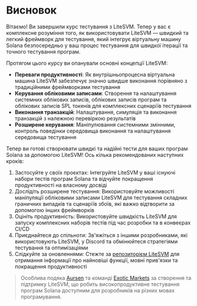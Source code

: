 
# Висновок

Вітаємо! Ви завершили курс тестування з LiteSVM. Тепер у вас є комплексне розуміння того, як використовувати LiteSVM — швидкий та легкий фреймворк для тестування, який інтегрує віртуальну машину Solana безпосередньо у ваш процес тестування для швидкої ітерації та точного тестування програм.

<ArticleSection name="Що ви вивчили" id="what-you-learned" level="h2" />

Протягом цього курсу ви опанували основні концепції LiteSVM:
- **Переваги продуктивності**: Як внутрішньопроцесна віртуальна машина LiteSVM забезпечує значно швидше виконання порівняно з традиційними фреймворками тестування
- **Керування обліковими записами**: Створення та налаштування системних облікових записів, облікових записів програм та облікових записів SPL токенів для комплексних сценаріїв тестування
- **Виконання транзакцій**: Налаштування, симуляція та виконання транзакцій з належною перевіркою результатів
- **Розширене керування**: Маніпулювання системними змінними, контроль поведінки середовища виконання та налаштування середовища тестування

<ArticleSection name="Наступні кроки" id="next-steps" level="h2" />

Тепер ви готові створювати швидкі та надійні тести для ваших програм Solana за допомогою LiteSVM! Ось кілька рекомендованих наступних кроків:
1. Застосуйте у своїх проєктах: Інтегруйте LiteSVM у ваші існуючі набори тестів програм Solana та відчуйте покращення продуктивності на власному досвіді
2. Дослідіть розширене тестування: Використовуйте можливості маніпуляції обліковими записами LiteSVM для тестування складних граничних випадків та сценаріїв збоїв, які важко відтворити за допомогою інших фреймворків
3. Оцініть продуктивність: Використовуйте швидкість LiteSVM для запуску комплексних наборів тестів під час розробки та в конвеєрах CI/CD
4. Приєднайтеся до спільноти: Зв'яжіться з іншими розробниками, які використовують LiteSVM, у Discord та обмінюйтеся стратегіями тестування та оптимізаціями
5. Слідкуйте за оновленнями: Стежте за [репозиторієм LiteSVM](https://github.com/LiteSVM/litesvm) для отримання інформації про найновіші функції, мовні прив'язки та покращення продуктивності

> Особлива подяка [Aursen](https://x.com/exoaursen) та команді [Exotic Markets](https://x.com/exotic_markets_) за створення та підтримку LiteSVM, що робить високопродуктивне тестування програм Solana доступним для розробників на різних мовах програмування.